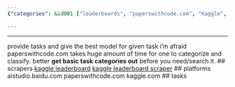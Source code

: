 ```yaml
---
{"categories": &id001 ["leaderboards", "paperswithcode.com", "Kaggle", "task categorization", "scrapers", "aistudio.baidu.com", "time-saving"], "category": "Machine Learning", "date": "2022-09-15 04:46:21", "description": "Leaderboards on platforms like paperswithcode.com, Kaggle, and aistudio.baidu.com offer various tasks with best models for each task, but basic task categorization can take time. These platforms provide helpful categories before searching or needing them.", "tags": *id001, "title": "leaderboards, paperswithcode.com"}

---
```


------
provide tasks and give the best model for given task
i'm afraid paperswithcode.com takes huge amount of time for one to categorize and classify. better **get basic task categories out** before you need/search it.
## scrapers
[kaggle leaderboard](https://github.com/smbdsbrain/kaggle-leaderboard)
[kaggle leaderboard scraper](https://github.com/cyansoul/kaggle-leaderboard-scraper)
## platforms
aistudio.baidu.com
paperswithcode.com
kaggle.com
## tasks
